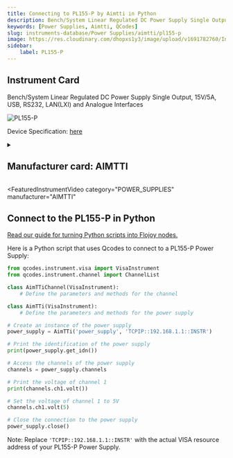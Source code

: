 ```yaml
---
title: Connecting to PL155-P by Aimtti in Python
description: Bench/System Linear Regulated DC Power Supply Single Output, 15V/5A, USB, RS232, LAN(LXI) and Analogue Interfaces
keywords: [Power Supplies, Aimtti, QCodes] 
slug: instruments-database/Power Supplies/aimtti/pl155-p 
image: https://res.cloudinary.com/dhopxs1y3/image/upload/v1691782760/Instruments/Power%20Supplies/PL155-P/PL155-P.jpg
sidebar:
    label: PL155-P 
---
```



## Instrument Card

Bench/System Linear Regulated DC Power Supply Single Output, 15V/5A, USB, RS232, LAN(LXI) and Analogue Interfaces


![PL155-P](https://res.cloudinary.com/dhopxs1y3/image/upload/v1691782760/Instruments/Power%20Supplies/PL155-P/PL155-P.jpg)

Device Specification: [here](https://resources.aimtti.com/datasheets/AIM-PL+PL-P_series_DC_power_supplies_data_sheet-Iss5.pdf)

<details style={{ marginTop: "15px"}}>
<summary><h2 style={{display:'inline'}}>Manufacturer card: AIMTTI</h2></summary>

![AIMTTI](https://res.cloudinary.com/dhopxs1y3/image/upload/v1692125963/Instruments/Vendor%20Logos/Aimtti.png)

TTi (Thurlby Thandar Instruments) is a leading manufacturer of electronic test and measurement instruments. These products are sold throughout the world via carefully selected distributors and agents in each country. We are located in Huntingdon near to the famous university city of Cambridge, within one of the high technology areas of the United Kingdom.

- Headquarters: UK
- Yearly Revenue (millions, USD): 9000
- Vendor Website: [here](https://www.aimtti.com/)

</details>


<FeaturedInstrumentVideo
  category="POWER_SUPPLIES"
  manufacturer="AIMTTI"
></FeaturedInstrumentVideo>

## Connect to the PL155-P in Python

[Read our guide for turning Python scripts into Flojoy nodes.](https://docs.flojoy.ai/contribution/blocks/custom-flojoy-block/)



<Tabs>
<TabItem value="Flojoy" label="Flojoy" className="flojoy-instrument-tabs">

<NodeCardCollection category="POWER_SUPPLIES" manufacturer="Aimtti"></NodeCardCollection>

</TabItem>
<TabItem value="QCodes" label="QCodes">

Here is a Python script that uses Qcodes to connect to a PL155-P Power Supply:

```python
from qcodes.instrument.visa import VisaInstrument
from qcodes.instrument.channel import ChannelList

class AimTTiChannel(VisaInstrument):
    # Define the parameters and methods for the channel

class AimTTi(VisaInstrument):
    # Define the parameters and methods for the power supply

# Create an instance of the power supply
power_supply = AimTTi('power_supply', 'TCPIP::192.168.1.1::INSTR')

# Print the identification of the power supply
print(power_supply.get_idn())

# Access the channels of the power supply
channels = power_supply.channels

# Print the voltage of channel 1
print(channels.ch1.volt())

# Set the voltage of channel 1 to 5V
channels.ch1.volt(5)

# Close the connection to the power supply
power_supply.close()
```

Note: Replace `'TCPIP::192.168.1.1::INSTR'` with the actual VISA resource address of your PL155-P Power Supply.

</TabItem>
</Tabs>
